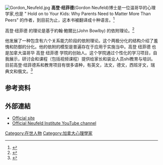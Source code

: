 {{多個問題|
{{orphan|time=2015-08-12T15:56:55+00:00}}
{{roughtranslation|time=2015-08-12T15:56:55+00:00}}
{{blpsources|time=2015-08-12T15:54:04+00:00}}
}}
[[File:Gordon_Neufeld.jpg|thumb]]
'''高登·纽菲德'''(Gordon Neufeld)博士是一位温哥华的心理学家,也是 " Hold on to Your Kids: Why Parents Need to Matter More Than Peers" 的作者，到目前为止，这本书被翻译成十种语言。<ref>{{Cite web| title = Hold On to Your Kids by Gordon Neufeld| work = Random House LLC.| accessdate = 2013-07-02| url = http://www.randomhouse.com/book/120863/hold-on-to-your-kids-by-gordon-neufeld-and-gabor-mate-md| archive-date = 2015-03-13| archive-url = https://web.archive.org/web/20150313154052/http://www.randomhouse.com/book/120863/hold-on-to-your-kids-by-gordon-neufeld-and-gabor-mate-md| dead-url = no}}</ref>

高登·纽菲德 的理论是基于約翰·鮑爾比(John Bowlby) 的依附理论。<ref>{{Cite web
| title = What IS Attachment and How Do You Get It?
| work = Mothering.com
| accessdate = 2012-10-08
| url = http://mothering.com/all-things-mothering/uncategorized/what-is-attachment
| archive-date = 2012-10-07
| archive-url = https://web.archive.org/web/20121007040425/http://mothering.com/all-things-mothering/uncategorized/what-is-attachment
| dead-url = no
}}</ref>

他发展了一种包含有六个关系能力阶段的依附理论。这个两极分化的结构介绍了羞愧和防御的分化。他的依附的模型是普遍存在于应用于实施当中。高登 纽菲德 也是加拿大温哥华 高登 纽菲德 学院的创始人。这个学院通过个性化的学习项目，自我展示，研讨会和课程（包括视频课程）提供给家长和装业人员shi教育与培训。目前高登·纽菲德系和教育项目有很多语种，有英文，法文，德文，西班牙文，瑞典文和俄文。<ref>{{Cite web
 |title        = The Neufeld Institute
 |work         = Official site
 |accessdate   = 2013-07-31
 |url          = http://neufeldinstitute.com/about/neufeldinstitute
 |archive-url  = https://web.archive.org/web/20120414122857/http://www.neufeldinstitute.com/about/neufeldinstitute
 |archive-date = 2012-04-14
 |dead-url     = yes
}}</ref>

==参考资料==
{{Reflist}}

==外部連結==
*[http://neufeldinstitute.com Official site] {{Wayback|url=http://neufeldinstitute.com/ |date=20150801234559 }}
*[http://www.youtube.com/user/neufeldmedia Official Neufeld Institute YouTube channel] {{Wayback|url=http://www.youtube.com/user/neufeldmedia |date=20141019180846 }}

{{DEFAULTSORT:Neufeld, Gordon}}
[[Category:在世人物|Category:在世人物]]
[[Category:加拿大心理學家|Category:加拿大心理學家]]